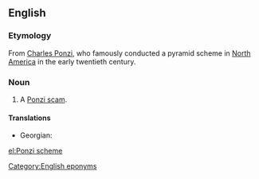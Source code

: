 ==English==
{{wikipedia|Ponzi scheme}}

===Etymology===
From [[w:Charles Ponzi|Charles Ponzi]], who famously conducted a pyramid scheme in [[North America]] in the early twentieth century.

===Noun===
{{en-noun}}

# A [[Ponzi scam]].
<!--Any pyramid scheme, or a particular kind? They are virtually synonymous it seems-->
<!--Is Ponzi capitalised? 98/ first 100 raw b.g.c. hits are for capitalized Ponzi.-->

====Translations====
{{trans-top|illicit money-making scheme}}

{{trans-mid}}

* Georgian: {{t|ka|პონცის სქემა}}
{{trans-bottom}}

[[Category:English eponyms]]

[[el:Ponzi scheme]]